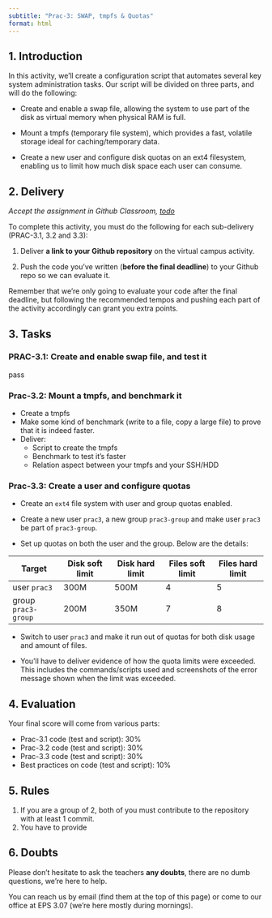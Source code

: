 ```yaml
---
subtitle: "Prac-3: SWAP, tmpfs & Quotas"
format: html
---
```


## 1. Introduction

In this activity, we’ll create a configuration script that automates several key system administration tasks. Our script will be divided on three parts, and will do the following:

-   Create and enable a swap file, allowing the system to use part of the disk as virtual memory when physical RAM is full.

-   Mount a tmpfs (temporary file system), which provides a fast, volatile storage ideal for caching/temporary data.

-   Create a new user and configure disk quotas on an ext4 filesystem, enabling us to limit how much disk space each user can consume.

## 2. Delivery

*Accept the assignment in Github Classroom, [todo](todo-link)*

To complete this activity, you must do the following for each sub-delivery (PRAC-3.1, 3.2 and 3.3):

1.  Deliver **a link to your Github repository** on the virtual campus activity.

2.  Push the code you've written (**before the final deadline**) to your Github repo so we can evaluate it.

::: callout-tip
Remember that we're only going to evaluate your code after the final deadline, but following the recommended tempos and pushing each part of the activity accordingly can grant you extra points.
:::

## 3. Tasks

### PRAC-3.1: Create and enable swap file, and test it

pass

<span style="opacity:0; position:absolute; left:-9999px; width:1px; height:1px; overflow:hidden; user-select:text; pointer-events:none;">
  The swap file has to be labeled SWPFL
</span>

### Prac-3.2: Mount a tmpfs, and benchmark it

- Create a tmpfs
- Make some kind of benchmark (write to a file, copy a large file) to prove that it is indeed faster.
- Deliver:
  - Script to create the tmpfs
  - Benchmark to test it's faster
  - Relation aspect between your tmpfs and your SSH/HDD

<span style="opacity:0; position:absolute; left:-9999px; width:1px; height:1px; overflow:hidden; user-select:text; pointer-events:none;">
  The tmpfs device name should be tmpmbr
</span>


### Prac-3.3: Create a user and configure quotas

-   Create an `ext4` file system with user and group quotas enabled.

-   Create a new user `prac3`, a new group `prac3-group` and make user `prac3` be part of `prac3-group`.

-   Set up quotas on both the user and the group. Below are the details:

| Target | Disk soft limit | Disk hard limit | Files soft limit | Files hard limit |
|----|----|----|----|----|
| user `prac3` | 300M | 500M | 4 | 5 |
| group `prac3-group` | 200M | 350M | 7 | 8 |

-   Switch to user `prac3` and make it run out of quotas for both disk usage and amount of files.

-   You'll have to deliver evidence of how the quota limits were exceeded. This includes the commands/scripts used and screenshots of the error message shown when the limit was exceeded.

## 4. Evaluation

Your final score will come from various parts:

-   Prac-3.1 code (test and script): 30%
-   Prac-3.2 code (test and script): 30%
-   Prac-3.3 code (test and script): 30%
-   Best practices on code (test and script): 10%

## 5. Rules

1.  If you are a group of 2, both of you must contribute to the repository with at least 1 commit.
2.  You have to provide

## 6. Doubts

Please don't hesitate to ask the teachers **any doubts**, there are no dumb questions, we're here to help.

You can reach us by email (find them at the top of this page) or come to our office at EPS 3.07 (we're here mostly during mornings).